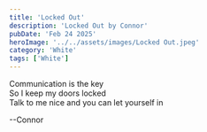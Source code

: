 ```yaml
---
title: 'Locked Out'
description: 'Locked Out by Connor'
pubDate: 'Feb 24 2025'
heroImage: '../../assets/images/Locked Out.jpeg'
category: 'White'
tags: ['White']
---
```


Communication is the key  
So I keep my doors locked  
Talk to me nice and you can let yourself in

--Connor
